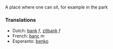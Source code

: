A place where one can sit, for example in the park

===Translations===

*Dutch: [[bank]] ''f'', [[zitbank]] ''f''
*French: [[banc]] ''m''
*Esperanto: [[benko]]